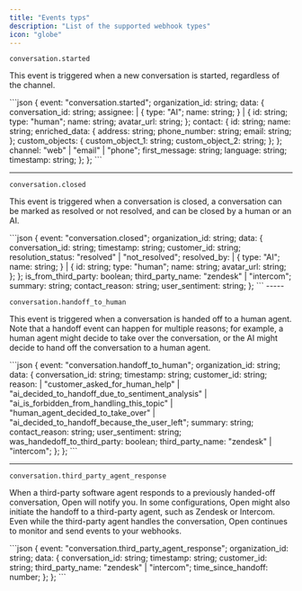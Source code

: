 ```yaml
---
title: "Events typs"
description: "List of the supported webhook types"
icon: "globe"
---
```



`conversation.started`

This event is triggered when a new conversation is started, regardless of the channel.

<Accordion title="Sample Payload">
```json
 {
    event: "conversation.started";
    organization_id: string;
    data: {
        conversation_id: string;
        assignee: 
            | {
                type: "AI";
                name: string;
            } 
            | {
                id: string;
                type: "human";
                name: string;
                avatar_url: string;
            };
        contact: {
            id: string;
            name: string;
            enriched_data: {
                address: string;
                phone_number: string;
                email: string;
            };
            custom_objects: {
                custom_object_1: string;
                custom_object_2: string;
            };
        };
        channel: "web" | "email" | "phone";
        first_message: string;
        language: string;
        timestamp: string;
    };
};
```
</Accordion>

-----


`conversation.closed`

This event is triggered when a conversation is closed, a conversation can be marked as resolved or not resolved, and can be closed by a human or an AI.

<Accordion title="Sample Payload">
```json
{
    event: "conversation.closed";
    organization_id: string;
    data: {
        conversation_id: string;
        timestamp: string;
        customer_id: string;
        resolution_status: "resolved" | "not_resolved";
        resolved_by: 
            | {
                type: "AI";
                name: string;
            } 
            | {
                id: string;
                type: "human";
                name: string;
                avatar_url: string;
            };
    };
    is_from_third_party: boolean;
    third_party_name: "zendesk" | "intercom";
    summary: string;
    contact_reason: string;
    user_sentiment: string;
};
```
</Accordion>
-----


`conversation.handoff_to_human`

This event is triggered when a conversation is handed off to a human agent. Note that a handoff event can happen for multiple reasons; for example, a human agent might decide to take over the conversation, or the AI might decide to hand off the conversation to a human agent.

<Accordion title="Sample Payload">
```json
{
    event: "conversation.handoff_to_human";
    organization_id: string;
    data: {
        conversation_id: string;
        timestamp: string;
        customer_id: string;
        reason: 
            | "customer_asked_for_human_help"
            | "ai_decided_to_handoff_due_to_sentiment_analysis"
            | "ai_is_forbidden_from_handling_this_topic"
            | "human_agent_decided_to_take_over"
            | "ai_decided_to_handoff_because_the_user_left";
        summary: string;
        contact_reason: string;
        user_sentiment: string;
        was_handedoff_to_third_party: boolean;
        third_party_name: "zendesk" | "intercom";
    };
};
```
</Accordion>

-----

`conversation.third_party_agent_response`

When a third-party software agent responds to a previously handed-off conversation, Open will notify you. In some configurations, Open might also initiate the handoff to a third-party agent, such as Zendesk or Intercom. Even while the third-party agent handles the conversation, Open continues to monitor and send events to your webhooks.


<Accordion title="Sample Payload">
```json
{
    event: "conversation.third_party_agent_response";
    organization_id: string;
    data: {
        conversation_id: string;
        timestamp: string;
        customer_id: string;
        third_party_name: "zendesk" | "intercom";
        time_since_handoff: number;
    };
};
```
</Accordion>
